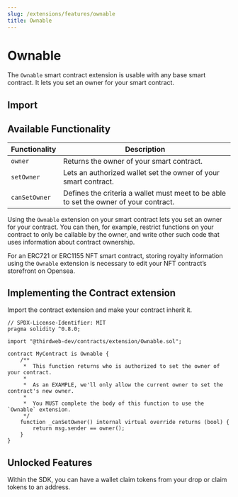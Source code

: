 ```yaml
---
slug: /extensions/features/ownable
title: Ownable
---
```



# Ownable

The `Ownable` smart contract extension is usable with any base smart contract. It lets you set an owner for your smart contract.

<ViewContractCodeButton
  link="https://github.com/thirdweb-dev/contracts/blob/main/contracts/extension/Ownable.sol"
  name="Ownable"
/>

## Import

<ImportSnippet type="extension" category="extension" name="Ownable" />

## Available Functionality

| Functionality | Description                                                                           |
| ------------- | ------------------------------------------------------------------------------------- |
| `owner`       | Returns the owner of your smart contract.                                             |
| `setOwner`    | Lets an authorized wallet set the owner of your smart contract.                       |
| `canSetOwner` | Defines the criteria a wallet must meet to be able to set the owner of your contract. |

Using the `Ownable` extension on your smart contract lets you set an owner for your contract. You can then, for example, restrict functions on your contract to only be callable by the owner, and write other such code that uses information about contract ownership.

For an ERC721 or ERC1155 NFT smart contract, storing royalty information using the `Ownable` extension is necessary to edit your NFT contract’s storefront on Opensea.

## Implementing the Contract extension

Import the contract extension and make your contract inherit it.

```solidity
// SPDX-License-Identifier: MIT
pragma solidity ^0.8.0;

import "@thirdweb-dev/contracts/extension/Ownable.sol";

contract MyContract is Ownable {
    /**
     *  This function returns who is authorized to set the owner of your contract.
     *
     *  As an EXAMPLE, we'll only allow the current owner to set the contract's new owner.
     *
     *  You MUST complete the body of this function to use the `Ownable` extension.
     */
    function _canSetOwner() internal virtual override returns (bool) {
        return msg.sender == owner();
    }
}
```

## Unlocked Features

Within the SDK, you can have a wallet claim tokens from your drop or claim tokens to an address.

<div className="row" style={{ marginBottom: 24, flexWrap: "wrap" }}>
  <div className="col col--12" style={{ marginTop: 16 }}>
    <QuickstartCard
      name="Claim NFTs in the SDK"
      link="/pre-built-contracts/signature-drop#minting--claiming-nfts"
      image="/assets/icons/sdks.png"
    />
  </div>
</div>
